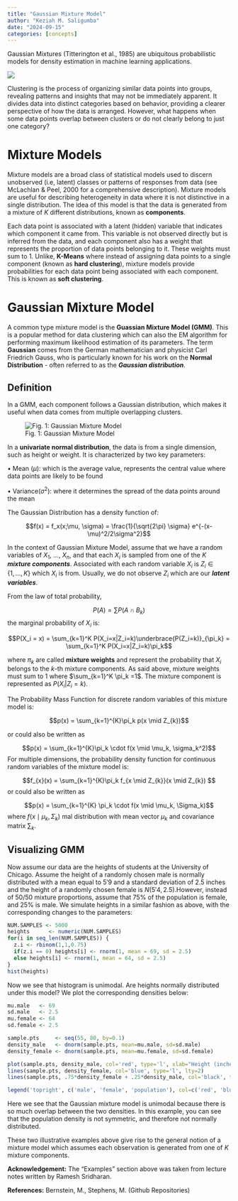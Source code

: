 ```yaml
---
title: "Gaussian Mixture Model"
author: "Keziah M. Saligumba"
date: "2024-09-15"
categories: [concepts]
---
```


Gaussian Mixtures (Titterington et al., 1985) are ubiquitous probabilistic models for density estimation in machine learning applications.

![](thumbnail.png)

Clustering is the process of organizing similar data points into groups, revealing patterns and insights that may not be immediately apparent. It divides data into distinct categories based on behavior, providing a clearer perspective of how the data is arranged. However, what happens when some data points overlap between clusters or do not clearly belong to just one category?


# Mixture Models

Mixture models are a broad class of statistical models used to discern unobserved (i.e, latent) classes or patterns of responses from data (see McLachlan & Peel, 2000 for a comprehensive description). Mixture models are useful for describing heterogeneity in data where it is not distinctive in a single distribution. The idea of this model is that the data is generated from a mixture of $K$ different distributions, known as **components**. 

Each data point is associated with a latent (hidden) variable that indicates which component it came from. This variable is not observed directly but is inferred from the data, and each component also has a weight that represents the proportion of data points belonging to it. These weights must sum to 1. Unlike, **K-Means** where instead of assigning data points to a single component (known as **hard clustering**), mixture models provide probabilities for each data point being associated with each component. This is known as **soft clustering**.

# Gaussian Mixture Model

A common type mixture model is the **Guassian Mixture Model (GMM)**. This is a popular method for data clustering which can also the EM algorithm for performing maximum likelihood estimation of its parameters. The term **Gaussian** comes from the German mathematician and physicist Carl Friedrich Gauss, who is particularly known for his work on the **Normal Distribution** - often referred to as the ***Gaussian distribution***.

## Definition

In a GMM, each component follows a Gaussian distribution, which makes it useful when data comes from multiple overlapping clusters.

![Fig. 1: Gaussian Mixture Model](gmm.png)

In a **univariate normal distribution**, the data is from a single dimension, such as height or weight. It is characterized by two key parameters:

$\bullet$ Mean ($\mu$): which is the average value, represents the central value where data points are likely to be found


$\bullet$ Variance($\sigma^2$): where it determines the spread of the data points around the mean

The Gaussian Distribution has a density function of:

$$f(x) = f_x(x;\mu, \sigma) = \frac{1}{\sqrt{2\pi} \sigma} e^{-(x-\mu)^2/2\sigma^2}$$

In the context of Gaussian Mixture Model, assume that we have a random variables of $X_1$, ..., $X_n$, and that each $X_i$ is sampled from one of the $K$ ***mixture components***. Associated with each random variable $X_i$ is $Z_i \in \{1,\ldots,K\}$  which $X_i$ is from. Usually, we do not observe $Z_i$ which are our ***latent variables***.

From the law of total probability,

$$P(A) = \sum P(A \cap B_k)$$
the marginal probability of $X_i$ is:

$$P(X_i = x) = \sum_{k=1}^K P(X_i=x|Z_i=k)\underbrace{P(Z_i=k)}_{\pi_k} = \sum_{k=1}^K P(X_i=x|Z_i=k)\pi_k$$

where $\pi_k$ are called **mixture weights** and represent the probability that $X_i$ belongs to the $k$-th mixture components. As said above, mixture weights must sum to 1 where $\sum_{k=1}^K \pi_k =1$. The mixture component is represented as $P(X_i |Z_i = k)$. 

The Probability Mass Function for discrete random variables of this mixture model is:

$$p(x) =  \sum_{k=1}^{K}\pi_k p(x \mid Z_{k})$$ 

or could also be written as

$$p(x) =  \sum_{k=1}^{K}\pi_k \cdot f(x \mid \mu_k, \sigma_k^2)$$
For multiple dimensions, the probability density function for continuous random variables of the mixture model is:

$$f_{x}(x) = \sum_{k=1}^{K}\pi_k f_{x \mid Z_{k}}(x \mid Z_{k}) $$
or could also be written as

$$p(x) = \sum_{k=1}^{K} \pi_k \cdot f(x \mid \mu_k, \Sigma_k)$$
where $f(x \mid \mu_k, \Sigma_k)$ mal distribution with mean vector $\mu_k$ and covariance matrix $\sum_k$.

## Visualizing GMM

Now assume our data are the heights of students at the University of Chicago. Assume the height of a randomly chosen male is normally distributed with a mean equal to 5′9 and a standard deviation of 2.5 inches and the height of a randomly chosen female is $N(5′4,2.5)$.However, instead of 50/50 mixture proportions, assume that 75% of the population is female, and 25% is male. We simulate heights in a similar fashion as above, with the corresponding changes to the parameters:

```r
NUM.SAMPLES <- 5000
heights      <- numeric(NUM.SAMPLES)
for(i in seq_len(NUM.SAMPLES)) {
  z.i <- rbinom(1,1,0.75)
  if(z.i == 0) heights[i] <- rnorm(1, mean = 69, sd = 2.5)
  else heights[i] <- rnorm(1, mean = 64, sd = 2.5)
}
hist(heights)
```
Now we see that histogram is unimodal. Are heights normally distributed under this model? We plot the corresponding densities below:

```r
mu.male   <- 69
sd.male   <- 2.5
mu.female <- 64
sd.female <- 2.5

sample.pts     <- seq(55, 80, by=0.1)
density_male   <- dnorm(sample.pts, mean=mu.male, sd=sd.male)
density_female <- dnorm(sample.pts, mean=mu.female, sd=sd.female)

plot(sample.pts, density_male, col='red', type='l', xlab="Height (inches)", ylab="Density", lty=2)
lines(sample.pts, density_female, col='blue', type='l', lty=2)
lines(sample.pts, .75*density_female + .25*density_male, col='black', type='l', lwd=2)

legend('topright', c('male', 'female', 'population'), col=c('red', 'blue', 'black'), lty=c(2,2,1), lwd=c(1,1,2), cex=0.7)
```
Here we see that the Gaussian mixture model is unimodal because there is so much overlap between the two densities. In this example, you can see that the population density is not symmetric, and therefore not normally distributed.

These two illustrative examples above give rise to the general notion of a mixture model which assumes each observation is generated from one of $K$ mixture components.




**Acknowledgement:** The "Examples" section above was taken from lecture notes written by Ramesh Sridharan.

**References:** Bernstein, M., Stephens, M. (Github Repositories)











